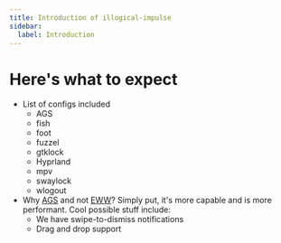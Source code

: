 ```yaml
---
title: Introduction of illogical-impulse
sidebar:
  label: Introduction
---
```


# Here's what to expect

- List of configs included
  - AGS
  - fish
  - foot
  - fuzzel
  - gtklock
  - Hyprland
  - mpv
  - swaylock
  - wlogout
- Why [AGS](https://github.com/Aylur/ags/) and not [EWW](https://github.com/elkowar/eww)? Simply put, it's more capable and is more performant. Cool possible stuff include:
  - We have swipe-to-dismiss notifications
  - Drag and drop support
